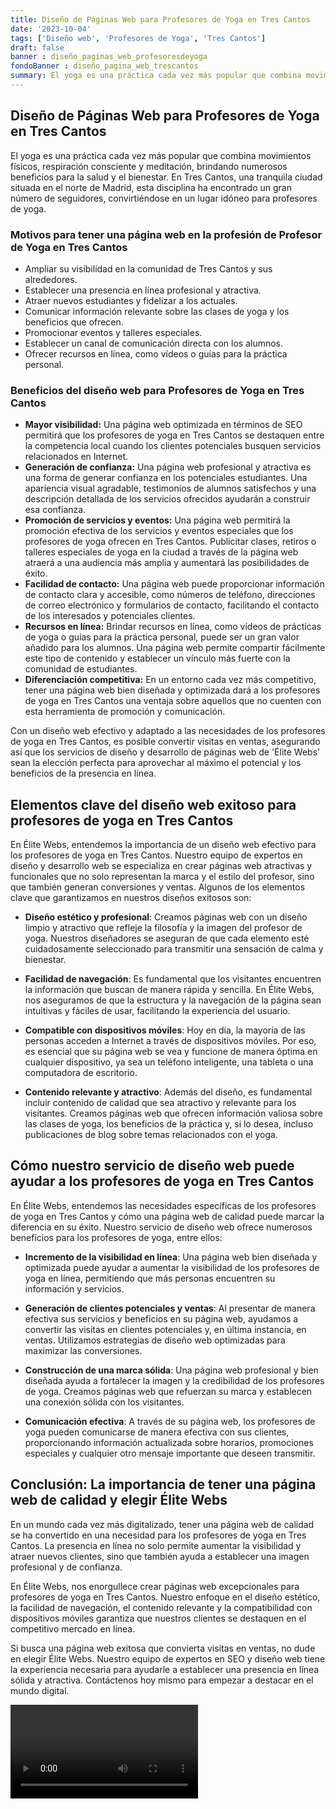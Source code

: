 ```yaml
---
title: Diseño de Páginas Web para Profesores de Yoga en Tres Cantos
date: '2023-10-04'
tags: ['Diseño web', 'Profesores de Yoga', 'Tres Cantos']
draft: false
banner : diseño_paginas_web_profesoresdeyoga
fondoBanner : diseño_pagina_web_trescantos
summary: El yoga es una práctica cada vez más popular que combina movimientos físicos, respiración consciente y meditación, brindando numerosos beneficios para la salud y el bienestar. En Tres Cantos, una tranquila ciudad situada en el norte de Madrid, esta disciplina ha encontrado un gran número de seguidores, convirtiéndose en un lugar idóneo para profesores de yoga.
---
```


## **Diseño de Páginas Web para Profesores de Yoga en Tres Cantos**

El yoga es una práctica cada vez más popular que combina movimientos físicos, respiración consciente y meditación, brindando numerosos beneficios para la salud y el bienestar. En Tres Cantos, una tranquila ciudad situada en el norte de Madrid, esta disciplina ha encontrado un gran número de seguidores, convirtiéndose en un lugar idóneo para profesores de yoga.

### **Motivos para tener una página web en la profesión de Profesor de Yoga en Tres Cantos**

- Ampliar su visibilidad en la comunidad de Tres Cantos y sus alrededores.
- Establecer una presencia en línea profesional y atractiva.
- Atraer nuevos estudiantes y fidelizar a los actuales.
- Comunicar información relevante sobre las clases de yoga y los beneficios que ofrecen.
- Promocionar eventos y talleres especiales.
- Establecer un canal de comunicación directa con los alumnos.
- Ofrecer recursos en línea, como vídeos o guías para la práctica personal.

### **Beneficios del diseño web para Profesores de Yoga en Tres Cantos**

- **Mayor visibilidad:** Una página web optimizada en términos de SEO permitirá que los profesores de yoga en Tres Cantos se destaquen entre la competencia local cuando los clientes potenciales busquen servicios relacionados en Internet.
- **Generación de confianza:** Una página web profesional y atractiva es una forma de generar confianza en los potenciales estudiantes. Una apariencia visual agradable, testimonios de alumnos satisfechos y una descripción detallada de los servicios ofrecidos ayudarán a construir esa confianza.
- **Promoción de servicios y eventos:** Una página web permitirá la promoción efectiva de los servicios y eventos especiales que los profesores de yoga ofrecen en Tres Cantos. Publicitar clases, retiros o talleres especiales de yoga en la ciudad a través de la página web atraerá a una audiencia más amplia y aumentará las posibilidades de éxito.
- **Facilidad de contacto:** Una página web puede proporcionar información de contacto clara y accesible, como números de teléfono, direcciones de correo electrónico y formularios de contacto, facilitando el contacto de los interesados y potenciales clientes.
- **Recursos en línea:** Brindar recursos en línea, como vídeos de prácticas de yoga o guías para la práctica personal, puede ser un gran valor añadido para los alumnos. Una página web permite compartir fácilmente este tipo de contenido y establecer un vínculo más fuerte con la comunidad de estudiantes.
- **Diferenciación competitiva:** En un entorno cada vez más competitivo, tener una página web bien diseñada y optimizada dará a los profesores de yoga en Tres Cantos una ventaja sobre aquellos que no cuenten con esta herramienta de promoción y comunicación.

Con un diseño web efectivo y adaptado a las necesidades de los profesores de yoga en Tres Cantos, es posible convertir visitas en ventas, asegurando así que los servicios de diseño y desarrollo de páginas web de 'Élite Webs' sean la elección perfecta para aprovechar al máximo el potencial y los beneficios de la presencia en línea.

<GifSeo />

<Cta />

## Elementos clave del diseño web exitoso para profesores de yoga en Tres Cantos

En Élite Webs, entendemos la importancia de un diseño web efectivo para los profesores de yoga en Tres Cantos. Nuestro equipo de expertos en diseño y desarrollo web se especializa en crear páginas web atractivas y funcionales que no solo representan la marca y el estilo del profesor, sino que también generan conversiones y ventas. Algunos de los elementos clave que garantizamos en nuestros diseños exitosos son:

- **Diseño estético y profesional**: Creamos páginas web con un diseño limpio y atractivo que refleje la filosofía y la imagen del profesor de yoga. Nuestros diseñadores se aseguran de que cada elemento esté cuidadosamente seleccionado para transmitir una sensación de calma y bienestar.

- **Facilidad de navegación**: Es fundamental que los visitantes encuentren la información que buscan de manera rápida y sencilla. En Élite Webs, nos aseguramos de que la estructura y la navegación de la página sean intuitivas y fáciles de usar, facilitando la experiencia del usuario.

- **Compatible con dispositivos móviles**: Hoy en día, la mayoría de las personas acceden a Internet a través de dispositivos móviles. Por eso, es esencial que su página web se vea y funcione de manera óptima en cualquier dispositivo, ya sea un teléfono inteligente, una tableta o una computadora de escritorio.

- **Contenido relevante y atractivo**: Además del diseño, es fundamental incluir contenido de calidad que sea atractivo y relevante para los visitantes. Creamos páginas web que ofrecen información valiosa sobre las clases de yoga, los beneficios de la práctica y, si lo desea, incluso publicaciones de blog sobre temas relacionados con el yoga.

## Cómo nuestro servicio de diseño web puede ayudar a los profesores de yoga en Tres Cantos

En Élite Webs, entendemos las necesidades específicas de los profesores de yoga en Tres Cantos y cómo una página web de calidad puede marcar la diferencia en su éxito. Nuestro servicio de diseño web ofrece numerosos beneficios para los profesores de yoga, entre ellos:

- **Incremento de la visibilidad en línea**: Una página web bien diseñada y optimizada puede ayudar a aumentar la visibilidad de los profesores de yoga en línea, permitiendo que más personas encuentren su información y servicios.

- **Generación de clientes potenciales y ventas**: Al presentar de manera efectiva sus servicios y beneficios en su página web, ayudamos a convertir las visitas en clientes potenciales y, en última instancia, en ventas. Utilizamos estrategias de diseño web optimizadas para maximizar las conversiones.

- **Construcción de una marca sólida**: Una página web profesional y bien diseñada ayuda a fortalecer la imagen y la credibilidad de los profesores de yoga. Creamos páginas web que refuerzan su marca y establecen una conexión sólida con los visitantes.

- **Comunicación efectiva**: A través de su página web, los profesores de yoga pueden comunicarse de manera efectiva con sus clientes, proporcionando información actualizada sobre horarios, promociones especiales y cualquier otro mensaje importante que deseen transmitir.

## Conclusión: La importancia de tener una página web de calidad y elegir Élite Webs

En un mundo cada vez más digitalizado, tener una página web de calidad se ha convertido en una necesidad para los profesores de yoga en Tres Cantos. La presencia en línea no solo permite aumentar la visibilidad y atraer nuevos clientes, sino que también ayuda a establecer una imagen profesional y de confianza.

En Élite Webs, nos enorgullece crear páginas web excepcionales para profesores de yoga en Tres Cantos. Nuestro enfoque en el diseño estético, la facilidad de navegación, el contenido relevante y la compatibilidad con dispositivos móviles garantiza que nuestros clientes se destaquen en el competitivo mercado en línea.

Si busca una página web exitosa que convierta visitas en ventas, no dude en elegir Élite Webs. Nuestro equipo de expertos en SEO y diseño web tiene la experiencia necesaria para ayudarle a establecer una presencia en línea sólida y atractiva. Contáctenos hoy mismo para empezar a destacar en el mundo digital.

<Video />

<CtaBot job='Profesores de Yoga' city='Tres Cantos'/>

<Gmaps query='Tres Cantos+españa+maps' />
